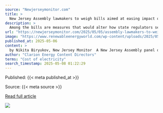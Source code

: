 ```yaml
---
source: "Newjerseymonitor.com"
title: >
  New Jersey Assembly lawmakers to weigh bills aimed at easing impact of electricity prices
description: >
  Among the bills are measures that would alter how state regulators set profit margins for utilities, create training requirements for those regulators, and require the Board of Public Utilities to study the impact data centers have on electricity prices.
url: "https://newjerseymonitor.com/2025/05/05/assembly-lawmakers-to-weigh-bills-aimed-at-easing-impact-of-electricity-prices/"
image: "https://www.renewableenergyworld.com/wp-content/uploads/2025/05/6N1A0315_1-2048x1275-1.jpeg"
published_at: 2025-05-06
content: >
  by Nikita Biryukov, New Jersey Monitor  A New Jersey Assembly panel on Monday considered a spate of bills meant to ease the impact of electricity prices set to surge in June.  Among the bills are mea… [+5298 chars]
author: "Clarion Energy Content Directors"
terms: "Cost of electricity"
search_timestamp: 2025-05-08 01:22:29
---
```



Published: {{< meta published_at >}}


Source: {{< meta source >}}


[Read full article]({{< meta url >}}){target='_blank'}



![](`r rmarkdown::metadata$image[1]`)
